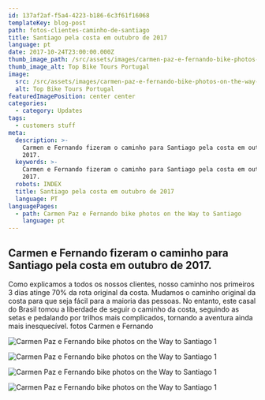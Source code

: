 ```yaml
---
id: 137af2af-f5a4-4223-b186-6c3f61f16068
templateKey: blog-post
path: fotos-clientes-caminho-de-santiago
title: Santiago pela costa em outubro de 2017
language: pt
date: 2017-10-24T23:00:00.000Z
thumb_image_path: /src/assets/images/carmen-paz-e-fernando-bike-photos-on-the-way-to-santiago-5.png
thumb_image_alt: Top Bike Tours Portugal
image:
  src: /src/assets/images/carmen-paz-e-fernando-bike-photos-on-the-way-to-santiago-5.png
  alt: Top Bike Tours Portugal
featuredImagePosition: center center
categories:
  - category: Updates
tags:
  - customers stuff
meta:
  description: >-
    Carmen e Fernando fizeram o caminho para Santiago pela costa em outubro de
    2017.
  keywords: >-
    Carmen e Fernando fizeram o caminho para Santiago pela costa em outubro de
    2017.
  robots: INDEX
  title: Santiago pela costa em outubro de 2017
  language: PT
languagePages:
  - path: Carmen Paz e Fernando bike photos on the Way to Santiago
    language: pt
---
```


## Carmen e Fernando fizeram o caminho para Santiago pela costa em outubro de 2017.

Como explicamos a todos os nossos clientes, nosso caminho nos primeiros 3 dias
atinge 70% da rota original da costa. Mudamos o caminho original da costa para
que seja fácil para a maioria das pessoas. No entanto, este casal do Brasil
tomou a liberdade de seguir o caminho da costa, seguindo as setas e pedalando
por trilhos mais complicados, tornando a aventura ainda mais inesquecível. fotos
Carmen e Fernando

![Carmen Paz e Fernando bike photos on the Way to Santiago 1](/src/assets/images/carmen-paz-e-fernando-bike-photos-on-the-way-to-santiago-11.png 'Carmen Paz e Fernando bike photos on the Way to Santiago 1')

![Carmen Paz e Fernando bike photos on the Way to Santiago 1](/src/assets/images/carmen-paz-e-fernando-bike-photos-on-the-way-to-santiago-12.png 'Carmen Paz e Fernando bike photos on the Way to Santiago 1')

![Carmen Paz e Fernando bike photos on the Way to Santiago 1](/src/assets/images/carmen-paz-e-fernando-bike-photos-on-the-way-to-santiago-10.png 'Carmen Paz e Fernando bike photos on the Way to Santiago 1')

![Carmen Paz e Fernando bike photos on the Way to Santiago 1](/src/assets/images/carmen-paz-e-fernando-bike-photos-on-the-way-to-santiago-10.png 'Carmen Paz e Fernando bike photos on the Way to Santiago 1')

